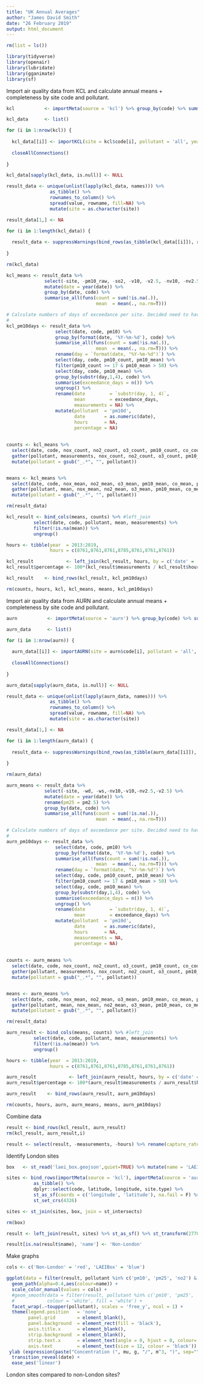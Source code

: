 ```yaml
---
title: "UK Annual Averages"
author: "James David Smith"
date: "26 February 2019"
output: html_document
---
```


```r
rm(list = ls())

library(tidyverse)
library(openair)
library(lubridate)
library(gganimate)
library(sf)

```

Import air quality data from KCL and calculate annual means + completeness by site code and pollutant.

```r

kcl           <- importMeta(source = 'kcl') %>% group_by(code) %>% summarise() %>% mutate(code = as.character(code))

kcl_data      <- list()

for (i in 1:nrow(kcl)) {
  
  kcl_data[[i]] <- importKCL(site = kcl$code[i], pollutant = 'all', year = 2013:2019)
  
  closeAllConnections()
  
}

kcl_data[sapply(kcl_data, is.null)] <- NULL

result_data <- unique(unlist(lapply(kcl_data, names))) %>% 
                as_tibble() %>% 
                rownames_to_column() %>% 
                spread(value, rowname, fill=NA) %>%
                mutate(site = as.character(site))

result_data[1,] <- NA

for (i in 1:length(kcl_data)) {
  
  result_data <- suppressWarnings(bind_rows(as_tibble(kcl_data[[i]]), result_data))
  
}

rm(kcl_data)

kcl_means <- result_data %>% 
              select(-site, -pm10_raw, -so2, -v10, -v2.5, -nv10, -nv2.5) %>% 
              mutate(date = year(date)) %>%
              group_by(date, code) %>% 
              summarise_all(funs(count = sum(!is.na(.)), 
                                 mean  = mean(., na.rm=T)))

# Calculate numbers of days of exceedance per site. Decided need to have >= 19 hours of data in a day for the mean to be valid
# 
kcl_pm10days <- result_data %>%
                  select(date, code, pm10) %>%
                  group_by(format(date, '%Y-%m-%d'), code) %>%
                  summarise_all(funs(count = sum(!is.na(.)), 
                                 mean  = mean(., na.rm=T))) %>%
                  rename(day = `format(date, "%Y-%m-%d")`) %>%
                  select(day, code, pm10_count, pm10_mean) %>%
                  filter(pm10_count >= 17 & pm10_mean > 50) %>%
                  select(day, code, pm10_mean) %>%
                  group_by(substr(day,1,4), code) %>%
                  summarise(exceedance_days = n()) %>%
                  ungroup() %>%
                  rename(date         = `substr(day, 1, 4)`,
                         mean         = exceedance_days,
                         measurements = NA) %>%
                  mutate(pollutant  = 'pm10d',
                         date       = as.numeric(date),
                         hours      = NA,
                         percentage = NA)
                  
  
counts <- kcl_means %>% 
  select(date, code, nox_count, no2_count, o3_count, pm10_count, co_count, pm25_count) %>% 
  gather(pollutant, measurements, nox_count, no2_count, o3_count, pm10_count, co_count, pm25_count) %>%
  mutate(pollutant = gsub("_.*", "", pollutant))


means <- kcl_means %>% 
  select(date, code, nox_mean, no2_mean, o3_mean, pm10_mean, co_mean, pm25_mean) %>% 
  gather(pollutant, mean, nox_mean, no2_mean, o3_mean, pm10_mean, co_mean, pm25_mean) %>%
  mutate(pollutant = gsub("_.*", "", pollutant))

rm(result_data)

kcl_result <- bind_cols(means, counts) %>% #left_join
          select(date, code, pollutant, mean, measurements) %>%
          filter(!is.na(mean)) %>% 
          ungroup()

hours <- tibble(year  = 2013:2019,
                hours = c(8761,8761,8761,8785,8761,8761,8761))

kcl_result            <- left_join(kcl_result, hours, by = c('date' = 'year'))
kcl_result$percentage <- 100*(kcl_result$measurements / kcl_result$hours)

kcl_result    <- bind_rows(kcl_result, kcl_pm10days)

rm(counts, hours, kcl, kcl_means, means, kcl_pm10days)

```

Import air quality data from AURN and calculate annual means + completeness by site code and pollutant.

```r

aurn           <- importMeta(source = 'aurn') %>% group_by(code) %>% summarise() %>% mutate(code = as.character(code))

aurn_data      <- list()

for (i in 1:nrow(aurn)) {
  
  aurn_data[[i]] <- importAURN(site = aurn$code[i], pollutant = 'all', year = 2013:2019)
  
  closeAllConnections()
  
}

aurn_data[sapply(aurn_data, is.null)] <- NULL

result_data <- unique(unlist(lapply(aurn_data, names))) %>% 
                as_tibble() %>% 
                rownames_to_column() %>% 
                spread(value, rowname, fill=NA) %>%
                mutate(site = as.character(site))

result_data[1,] <- NA

for (i in 1:length(aurn_data)) {
  
  result_data <- suppressWarnings(bind_rows(as_tibble(aurn_data[[i]]), result_data))
  
}

rm(aurn_data)

aurn_means <- result_data %>% 
              select(-site, -wd, -ws,-nv10,-v10,-nv2.5,-v2.5) %>% 
              mutate(date = year(date)) %>%
              rename(pm25 = pm2.5) %>%
              group_by(date, code) %>% 
              summarise_all(funs(count = sum(!is.na(.)), 
                                 mean  = mean(., na.rm=T)))

# Calculate numbers of days of exceedance per site. Decided need to have >= 19 hours of data in a day for the mean to be valid
# 
aurn_pm10days <- result_data %>%
                  select(date, code, pm10) %>%
                  group_by(format(date, '%Y-%m-%d'), code) %>%
                  summarise_all(funs(count = sum(!is.na(.)), 
                                 mean  = mean(., na.rm=T))) %>%
                  rename(day = `format(date, "%Y-%m-%d")`) %>%
                  select(day, code, pm10_count, pm10_mean) %>%
                  filter(pm10_count >= 17 & pm10_mean > 50) %>%
                  select(day, code, pm10_mean) %>%
                  group_by(substr(day,1,4), code) %>%
                  summarise(exceedance_days = n()) %>%
                  ungroup() %>%
                  rename(date         = `substr(day, 1, 4)`,
                         mean         = exceedance_days) %>%
                  mutate(pollutant  = 'pm10d',
                         date       = as.numeric(date),
                         hours      = NA,
                         measurements = NA,
                         percentage = NA)
                  
  
counts <- aurn_means %>% 
  select(date, code, nox_count, no2_count, o3_count, pm10_count, co_count, pm25_count) %>% 
  gather(pollutant, measurements, nox_count, no2_count, o3_count, pm10_count, co_count, pm25_count) %>%
  mutate(pollutant = gsub("_.*", "", pollutant))


means <- aurn_means %>% 
  select(date, code, nox_mean, no2_mean, o3_mean, pm10_mean, co_mean, pm25_mean) %>% 
  gather(pollutant, mean, nox_mean, no2_mean, o3_mean, pm10_mean, co_mean, pm25_mean) %>%
  mutate(pollutant = gsub("_.*", "", pollutant))

rm(result_data)

aurn_result <- bind_cols(means, counts) %>% #left_join
          select(date, code, pollutant, mean, measurements) %>%
          filter(!is.na(mean)) %>% 
          ungroup()

hours <- tibble(year  = 2013:2019,
                hours = c(8761,8761,8761,8785,8761,8761,8761))

aurn_result            <- left_join(aurn_result, hours, by = c('date' = 'year'))
aurn_result$percentage <- 100*(aurn_result$measurements / aurn_result$hours)

aurn_result    <- bind_rows(aurn_result, aurn_pm10days)

rm(counts, hours, aurn, aurn_means, means, aurn_pm10days)

```

Combine data

```r

result <- bind_rows(kcl_result, aurn_result)
rm(kcl_result, aurn_result,i)

result <- select(result, -measurements, -hours) %>% rename(capture_rate = percentage)

```

Identify London sites

```r

box   <- st_read('laei_box.geojson',quiet=TRUE) %>% mutate(name = 'LAEIBox')

sites <- bind_rows(importMeta(source = 'kcl'), importMeta(source = 'aurn')) %>% 
          as_tibble() %>% 
          dplyr::select(code, latitude, longitude, site.type) %>% 
          st_as_sf(coords = c('longitude', 'latitude'), na.fail = F) %>%
          st_set_crs(4326)

sites <- st_join(sites, box, join = st_intersects)

rm(box)

result <- left_join(result, sites) %>% st_as_sf() %>% st_transform(27700)

result[is.na(result$name), 'name'] <- 'Non-London'

```

Make graphs

```r
cols <- c('Non-London' = 'red', 'LAEIBox' = 'blue')

ggplot(data = filter(result, pollutant %in% c('pm10', 'pm25', 'no2') & capture_rate > 70), aes(date, mean, group=code)) +
  geom_path(alpha=0.4,aes(colour=name)) +
  scale_color_manual(values = cols) +
  #geom_smooth(data = filter(result, pollutant %in% c('pm10', 'pm25', 'no2') & percentage > 70), aes(date, mean, group=1),
  #            colour = 'white', fill = 'white') +
  facet_wrap(.~toupper(pollutant), scales = 'free_y', ncol = 1) +
  theme(legend.position   = 'none',
        panel.grid        = element_blank(),
        panel.background  = element_rect(fill = 'black'),
        axis.title.x      = element_blank(),
        strip.background  = element_blank(),
        strip.text.x      = element_text(angle = 0, hjust = 0, colour='black', size=12),
        axis.text         = element_text(size = 12, colour = 'black')) +
 ylab (expression(paste("Concentration (", mu, g, "/", m^3, ")", sep=""))) +
  transition_reveal(date) +
  ease_aes('linear')
```

London sites compared to non-London sites?